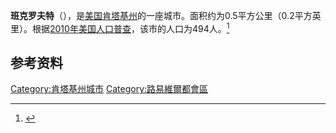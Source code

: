 {{Infobox City 
|name = 班克罗夫特
|official_name = Bancroft
|image_flag = 
|image_seal = 
|image_skyline = 
|image_map = <!-- 檔案不存在 KYMap-doton-Bancroft.PNG -->
|map_caption =
|subdivision_type = [[國家|國家]]
|subdivision_name = {{USA}}
|leader_title = 
|leader_name = 
|subdivision_type1 = [[美國行政區劃|州]]
|subdivision_name1 = [[肯塔基州|肯塔基州]]
|subdivision_type2 = [[肯塔基州行政区划|县]]
|subdivision_name2 = Jefferson
|found_date = 
|area_total_km2 = 0.5
|area_land = 
|area_water = 
|population_as_of = 2010
|population_total = 494
|population_density = 
|timezone = 
|utc_offset = 
|timezone_DST = 
|utc_offset_DST = 
}}

'''班克罗夫特'''（{{lang-en|Bancroft}}），是[[美国|美国]][[肯塔基州|肯塔基州]]的一座城市。面积约为0.5平方公里（0.2平方英里）。根据[[2010年美国人口普查|2010年美国人口普查]]，该市的人口为494人。<ref name=census>{{cite web |url = http://www.census.gov/prod/www/abs/decennial/ |title = Census of Population and Housing |publisher = U.S. Census Bureau |accessdate = November 18, 2011 |archive-url = https://web.archive.org/web/20060208103743/http://www.census.gov/prod/www/abs/decennial/ |archive-date = 2006-02-08 |dead-url = yes }}</ref>

== 参考资料 ==
{{reflist}}

{{commonscat}}
{{coord|display=title}}
{{normdaten}}
{{DEFAULTSORT:bancroft}}
[[Category:肯塔基州城市|Category:肯塔基州城市]]
[[Category:路易維爾都會區|Category:路易維爾都會區]]
{{Kentucky-stub}}